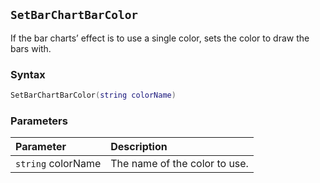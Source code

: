 ::: {.minipage data-latex="{\textwidth}"}
## `SetBarChartBarColor`

If the bar charts'\index{graphs!bar charts} effect is to use a single color, sets the color to draw the bars with.

### Syntax {-}

``` .lua
SetBarChartBarColor(string colorName)
```

### Parameters {-}

**Parameter** | **Description**
| :-- | :-- |
| `string` colorName | The name of the color to use. |
:::
